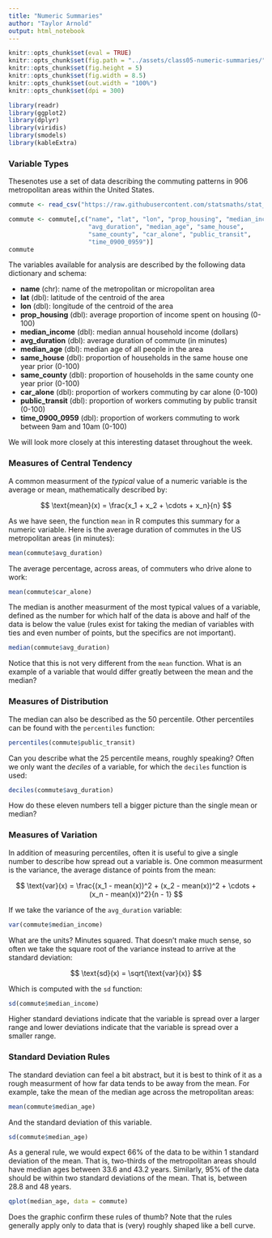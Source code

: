 ```yaml
---
title: "Numeric Summaries"
author: "Taylor Arnold"
output: html_notebook
---
```


```r
knitr::opts_chunk$set(eval = TRUE)
knitr::opts_chunk$set(fig.path = "../assets/class05-numeric-summaries/")
knitr::opts_chunk$set(fig.height = 5)
knitr::opts_chunk$set(fig.width = 8.5)
knitr::opts_chunk$set(out.width = "100%")
knitr::opts_chunk$set(dpi = 300)
```

```r
library(readr)
library(ggplot2)
library(dplyr)
library(viridis)
library(smodels)
library(kableExtra)
```

### Variable Types

Thesenotes use a set of data describing the commuting patterns in
906 metropolitan areas within the United States.

```r
commute <- read_csv("https://raw.githubusercontent.com/statsmaths/stat_data/gh-pages/acs_commute.csv")
```
```r
commute <- commute[,c("name", "lat", "lon", "prop_housing", "median_income",
                      "avg_duration", "median_age", "same_house",
                      "same_county", "car_alone", "public_transit",
                      "time_0900_0959")]
commute
```

The variables available for analysis are described by the following
data dictionary and schema:

- **name** (chr): name of the metropolitan or micropolitan area
- **lat** (dbl): latitude of the centroid of the area
- **lon** (dbl): longitude of the centroid of the area
- **prop_housing** (dbl): average proportion of income spent on housing (0-100)
- **median_income** (dbl): median annual household income (dollars)
- **avg_duration** (dbl): average duration of commute (in minutes)
- **median_age** (dbl): median age of all people in the area
- **same_house** (dbl): proportion of households in the same house one year prior (0-100)
- **same_county** (dbl): proportion of households in the same county one year prior (0-100)
- **car_alone** (dbl): proportion of workers commuting by car alone (0-100)
- **public_transit** (dbl): proportion of workers commuting by public transit (0-100)
- **time_0900_0959** (dbl): proportion of workers commuting to work between 9am and 10am (0-100)

We will look more closely at this interesting dataset throughout
the week.

### Measures of Central Tendency

A common measurment of the *typical* value of a numeric variable
is the average or mean, mathematically described by:

$$ \text{mean}(x) = \frac{x_1 + x_2 + \cdots + x_n}{n} $$

As we have seen, the function `mean` in R computes this summary
for a numeric variable. Here is the average duration of commutes
in the US metropolitan areas (in minutes):

```r
mean(commute$avg_duration)
```

The average percentage, across areas, of commuters who drive alone
to work:

```r
mean(commute$car_alone)
```

The median is another measurment of the most typical values of a variable,
defined as the number for which half of the data is above and half of the
data is below the value (rules exist for taking the median of variables
with ties and even number of points, but the specifics are not important).

```r
median(commute$avg_duration)
```

Notice that this is not very different from the `mean` function. What is
an example of a variable that would differ greatly between the mean and
the median?

### Measures of Distribution

The median can also be described as the 50 percentile. Other percentiles
can be found with the `percentiles` function:

```r
percentiles(commute$public_transit)
```

Can you describe what the 25 percentile means, roughly speaking? Often
we only want the *deciles* of a variable, for which the `deciles` function
is used:

```r
deciles(commute$avg_duration)
```

How do these eleven numbers tell a bigger picture than the single mean or
median?

### Measures of Variation

In addition of measuring percentiles, often it is useful to give a single
number to describe how spread out a variable is. One common measurment is
the variance, the average distance of points from the mean:

$$ \text{var}(x) = \frac{(x_1 - mean(x))^2 + (x_2 - mean(x))^2 + \cdots + (x_n - mean(x))^2}{n - 1} $$

If we take the variance of the `avg_duration` variable:

```r
var(commute$median_income)
```

What are the units? Minutes squared. That doesn't make much sense, so often
we take the square root of the variance instead to arrive at the standard
deviation:

$$ \text{sd}(x) = \sqrt{\text{var}(x)} $$

Which is computed with the `sd` function:

```r
sd(commute$median_income)
```

Higher standard deviations indicate that the variable is spread over a larger
range and lower deviations indicate that the variable is spread over a smaller
range.

### Standard Deviation Rules

The standard deviation can feel a bit abstract, but it is best to think
of it as a rough measurment of how far data tends to be away from the mean.
For example, take the mean of the median age across the metropolitan areas:

```r
mean(commute$median_age)
```

And the standard deviation of this variable.

```r
sd(commute$median_age)
```

As a general rule, we would expect 66% of the data to be within 1
standard deviation of the mean. That is, two-thirds of the metropolitan
areas should have median ages between 33.6 and 43.2 years.
Similarly, 95% of the data should be within two standard deviations of
the mean. That is, between 28.8 and 48 years.

```r
qplot(median_age, data = commute)
```

Does the graphic confirm these rules of thumb? Note that the rules
generally apply only to data that is (very) roughly shaped like a bell
curve.
